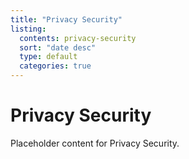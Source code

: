 ```yaml
---
title: "Privacy Security"
listing:
  contents: privacy-security
  sort: "date desc"
  type: default
  categories: true
---
```


# Privacy Security

Placeholder content for Privacy Security.
